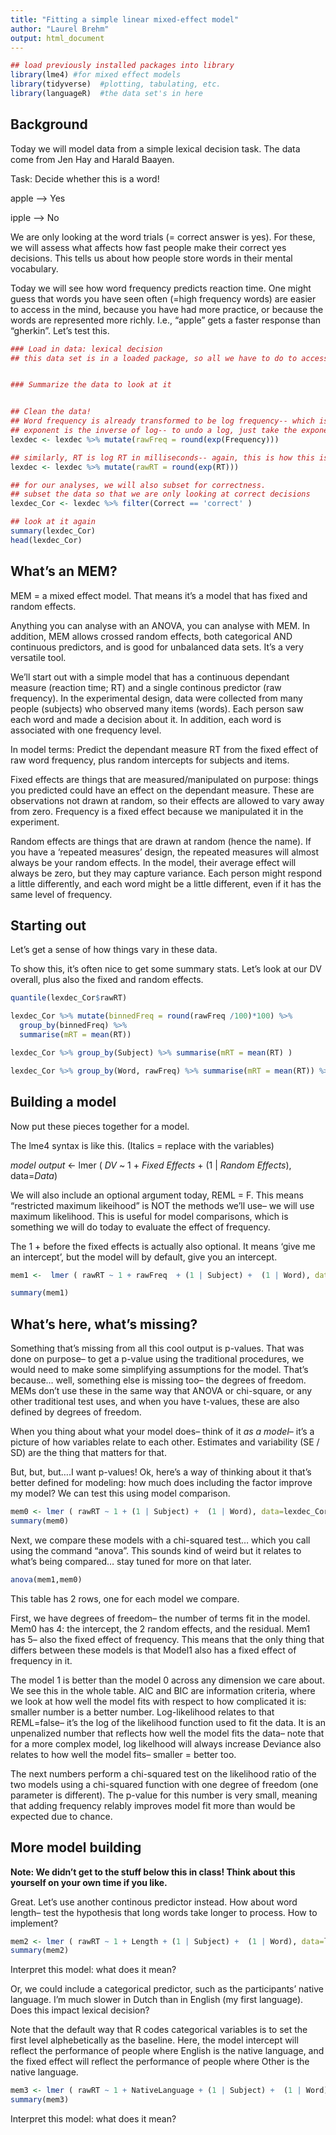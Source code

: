 ```yaml
---
title: "Fitting a simple linear mixed-effect model"
author: "Laurel Brehm"
output: html_document
---
```


```r
## load previously installed packages into library 
library(lme4) #for mixed effect models
library(tidyverse)  #plotting, tabulating, etc.
library(languageR)  #the data set's in here
```

## Background

Today we will model data from a simple lexical decision task. The data come from Jen Hay and Harald Baayen.

Task: Decide whether this is a word!

apple --> Yes

ipple --> No


We are only looking at the word trials (= correct answer is yes). For these, we will assess what affects how fast people make their correct yes decisions. This tells us about how people store words in their mental vocabulary.

Today we will see how word frequency predicts reaction time.  One might guess that words you have seen often (=high frequency words) are easier to access in the mind, because you have had more practice, or because the words are represented more richly.  I.e., "apple" gets a faster response than "gherkin".  Let's test this.

```r
### Load in data: lexical decision
## this data set is in a loaded package, so all we have to do to access it is call data()


### Summarize the data to look at it


## Clean the data! 
## Word frequency is already transformed to be log frequency-- which is how linguists tend to use it.  We are going to back-transform (undo the transform and convert back to raw numbers) to prove why transforming is actually a good idea. This puts it in counts of observations in the Celex corpus (= set of texts). Also round to 0 decimal places.
## exponent is the inverse of log-- to undo a log, just take the exponent
lexdec <- lexdec %>% mutate(rawFreq = round(exp(Frequency)))

## similarly, RT is log RT in milliseconds-- again, this is how this is typically analysed for paradigms like these. We'll back-transform, again for didactic purposes, and round to 0 decimal places.
lexdec <- lexdec %>% mutate(rawRT = round(exp(RT)))

## for our analyses, we will also subset for correctness.
## subset the data so that we are only looking at correct decisions
lexdec_Cor <- lexdec %>% filter(Correct == 'correct' )

## look at it again
summary(lexdec_Cor)
head(lexdec_Cor)

```

## What's an MEM?

MEM = a mixed effect model. That means it's a model that has fixed and random effects.

Anything you can analyse with an ANOVA, you can analyse with MEM. In addition, MEM allows crossed random effects, both categorical AND continuous predictors, and is good for unbalanced data sets.  It's a very versatile tool. 

We'll start out with a simple model that has a continuous dependant measure (reaction time; RT) and a single continous predictor (raw frequency).  In the experimental design, data were collected from many people (subjects) who observed many items (words).  Each person saw each word and made a decision about it.  In addition, each word is associated with one frequency level.  

In model terms: Predict the dependant measure RT from the fixed effect of raw word frequency, plus random intercepts for subjects and items.

Fixed effects are things that are measured/manipulated on purpose: things you predicted could have an effect on the dependant measure. These are observations not drawn at random, so their effects are allowed to vary away from zero. Frequency is a fixed effect because we manipulated it in the experiment.

Random effects are things that are drawn at random (hence the name). If you have a 'repeated measures' design, the repeated measures will almost always be your random effects. In the model, their average effect will always be zero, but they may capture variance. Each person might respond a little differently, and each word might be a little different, even if it has the same level of frequency.

## Starting out
Let's get a sense of how things vary in these data.

To show this, it's often nice to get some summary stats. Let's look at our DV overall, plus also the fixed and random effects.
```r
quantile(lexdec_Cor$rawRT)

lexdec_Cor %>% mutate(binnedFreq = round(rawFreq /100)*100) %>%
  group_by(binnedFreq) %>% 
  summarise(mRT = mean(RT))

lexdec_Cor %>% group_by(Subject) %>% summarise(mRT = mean(RT) )

lexdec_Cor %>% group_by(Word, rawFreq) %>% summarise(mRT = mean(RT)) %>% arrange(rawFreq)
```

## Building a model
 Now put these pieces together for a model.
 
 The lme4 syntax is like this. (Italics = replace with the variables)
 
 *model output* <-  lmer ( *DV* ~ 1 + *Fixed Effects * + (1 | *Random Effects*), data=*Data*)

We will also include an optional argument today, REML = F.  This means "restricted maximum likeihood" is NOT the methods we'll use-- we will use maximum likelihood. This is useful for model comparisons, which is something we will do today to evaluate the effect of frequency.

The 1 + before the fixed effects is actually also optional.  It means 'give me an intercept', but the model will by default, give you an intercept.  

```r

mem1 <-  lmer ( rawRT ~ 1 + rawFreq  + (1 | Subject) +  (1 | Word), data=lexdec_Cor, REML=F)

summary(mem1)
```

## What's here, what's missing?

Something that's missing from all this cool output is p-values.  That was done on purpose-- to get a p-value using the traditional procedures, we would need to make some simplifying assumptions for the model.  That's because... well, something else is missing too-- the degrees of freedom.  MEMs don't use these in the same way that ANOVA or chi-square, or any other traditional test uses, and when you have t-values, these are also defined by degrees of freedom.

When you thing about what your model does-- think of it *as a model*-- it's a picture of how variables relate to each other.  Estimates and variability (SE / SD) are the thing that matters for that.

But, but, but....I want p-values!  Ok, here's a way of thinking about it that's better defined for modeling: how much does including the factor improve my model?  We can test this using model comparison.

```r

mem0 <- lmer ( rawRT ~ 1 + (1 | Subject) +  (1 | Word), data=lexdec_Cor, REML=F)
summary(mem0)
```

Next, we compare these models with a chi-squared test... which you call using the command "anova".  This sounds kind of weird but it relates to what's being compared... stay tuned for more on that later.

```r
anova(mem1,mem0)

```

This table has 2 rows, one for each model we compare.

First, we have degrees of freedom-- the number of terms fit in the model. Mem0 has 4: the intercept, the 2 random effects, and the residual.  Mem1 has 5-- also the fixed effect of frequency.  This means that the only thing that differs between these models is that Model1 also has a fixed effect of frequency in it.

The model 1 is better than the model 0 across any dimension we care about.  We see this in the whole table. AIC and BIC are information criteria, where we look at how well the model fits with respect to how complicated it is: smaller number is a better number.  Log-likelihood relates to that REML=false-- it's the log of the likelihood function used to fit the data. It is an unpenalized number that reflects how well the model fits the data-- note that for a more complex model, log likelhood will always increase Deviance also relates to how well the model fits-- smaller = better too.  

The next numbers perform a chi-squared test on the likelihood ratio of the two models using a chi-squared function with one degree of freedom (one parameter is different). The p-value for this number is very small, meaning that adding frequency relably improves model fit more than would be expected due to chance.

## More model building 

**Note: We didn't get to the stuff below this in class!  Think about this yourself on your own time if you like.**

Great.  Let's use another continous predictor instead.  How about word length-- test the hypothesis that long words take longer to process.  How to implement?

```r

mem2 <- lmer ( rawRT ~ 1 + Length + (1 | Subject) +  (1 | Word), data=lexdec_Cor)
summary(mem2)
```

Interpret this model: what does it mean?


Or, we could include a categorical predictor, such as the participants' native language.  I'm much slower in Dutch than in English (my first language). Does this impact lexical decision?

Note that the default way that R codes categorical variables is to set the first level alphebetically as the baseline. Here, the model intercept will reflect the performance of people where English is the native language, and the fixed effect will reflect the performance of people where Other is the native language.

```r

mem3 <- lmer ( rawRT ~ 1 + NativeLanguage + (1 | Subject) +  (1 | Word), data=lexdec_Cor)
summary(mem3)
```

Interpret this model: what does it mean?


